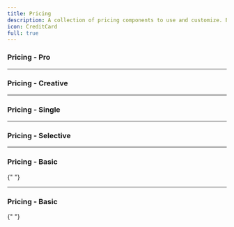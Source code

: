 ```yaml
---
title: Pricing
description: A collection of pricing components to use and customize. Built with Tailwind CSS and Shadcn.
icon: CreditCard
full: true
---
```


### Pricing - Pro


<Preview link="pricing/pricing-02">
    <Pricing_02 />
</Preview>

---

### Pricing - Creative


<Preview link="pricing/pricing-06">
    <Pricing_06 />
</Preview>

---

### Pricing - Single


<Preview link="pricing/pricing-01">
    <Pricing_01 />
</Preview>

---

### Pricing - Selective


<Preview link="pricing/pricing-03">
    <Pricing_03 />
</Preview>

---

### Pricing - Basic


<Preview link="pricing/pricing-05">
    <Pricing_05 />
</Preview>{" "}

---

### Pricing - Basic


<Preview link="pricing/pricing-04">
    <Pricing_04 />
</Preview>{" "}
